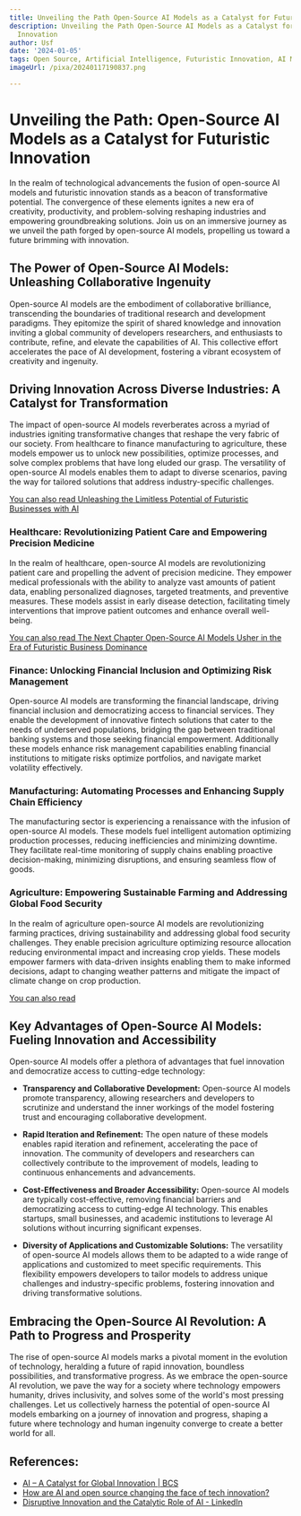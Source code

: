 ```yaml
---
title: Unveiling the Path Open-Source AI Models as a Catalyst for Futuristic Innovation
description: Unveiling the Path Open-Source AI Models as a Catalyst for Futuristic
  Innovation
author: Usf
date: '2024-01-05'
tags: Open Source, Artificial Intelligence, Futuristic Innovation, AI Models
imageUrl: /pixa/20240117190837.png

---
```

# Unveiling the Path: Open-Source AI Models as a Catalyst for Futuristic Innovation

In the  realm  of technological advancements  the fusion of open-source AI models and futuristic innovation stands as a beacon of transformative  potential. The convergence of these  elements  ignites a new era of creativity, productivity, and  problem-solving reshaping industries  and empowering groundbreaking solutions. Join  us on an immersive journey as we unveil the path forged by open-source  AI models, propelling us toward a future brimming with innovation.

## The Power of Open-Source AI Models: Unleashing Collaborative Ingenuity

Open-source AI  models are the embodiment of collaborative brilliance, transcending the boundaries of  traditional research and development paradigms. They epitomize the spirit of shared knowledge and innovation inviting a global community of developers researchers, and enthusiasts to contribute, refine,  and elevate the capabilities of AI. This  collective effort accelerates the pace of AI  development, fostering a vibrant ecosystem of creativity and ingenuity.

## Driving Innovation Across Diverse Industries: A Catalyst for  Transformation

The impact of open-source AI models reverberates across a myriad  of industries igniting transformative changes  that reshape the very fabric of our society. From healthcare to finance  manufacturing to agriculture, these models empower us to unlock new possibilities, optimize processes, and solve complex problems that have long eluded our grasp.  The versatility of open-source  AI models enables them to adapt to diverse scenarios, paving the way for  tailored solutions that address industry-specific challenges.

[You can also read Unleashing the  Limitless Potential of Futuristic Businesses with AI](Unleashing%20the%20Limitless%20Potential%20of%20Futuristic%20Businesses%20with%20AI)


### Healthcare: Revolutionizing Patient Care and Empowering Precision Medicine

In  the realm of  healthcare, open-source AI models are revolutionizing patient care and propelling the advent  of precision medicine. They empower medical professionals with the ability to analyze vast amounts of patient data, enabling personalized diagnoses, targeted treatments, and preventive  measures. These models assist in early disease detection, facilitating timely interventions that improve patient outcomes  and enhance overall well-being.

[You can also read The Next Chapter Open-Source AI Models Usher in the Era  of Futuristic Business Dominance](The%20Next%20Chapter%20Open-Source%20AI%20Models%20Usher%20in%20the%20Era%20of%20Futuristic%20Business%20Dominance)


### Finance: Unlocking  Financial Inclusion and  Optimizing Risk Management

Open-source  AI models are transforming the financial landscape, driving financial inclusion and democratizing access to financial services. They enable the development of innovative fintech solutions that cater to the needs of underserved populations, bridging the  gap between traditional banking systems and those seeking financial empowerment. Additionally these models enhance risk management capabilities enabling financial institutions to mitigate risks optimize portfolios, and navigate market volatility  effectively.

### Manufacturing:  Automating Processes and Enhancing  Supply Chain Efficiency

The manufacturing sector is experiencing a renaissance with the infusion of open-source AI models. These models fuel  intelligent automation optimizing production processes, reducing inefficiencies and minimizing downtime. They facilitate  real-time monitoring  of supply chains  enabling proactive decision-making, minimizing disruptions, and  ensuring seamless  flow  of goods.

### Agriculture:  Empowering Sustainable Farming  and  Addressing Global Food Security

In the realm of agriculture  open-source AI models are revolutionizing  farming practices,  driving sustainability and addressing global food security challenges. They enable precision agriculture optimizing resource allocation reducing environmental impact and increasing crop yields. These models empower farmers with data-driven insights enabling them to make informed  decisions, adapt to changing weather patterns and mitigate the  impact of climate change on  crop production.

[You can  also read ]()


## Key Advantages of Open-Source AI Models: Fueling Innovation and  Accessibility

Open-source AI models offer a plethora of advantages that fuel innovation and democratize access to cutting-edge technology:

- **Transparency and Collaborative  Development:** Open-source AI models promote transparency, allowing researchers and developers to scrutinize and understand the inner workings of the model fostering trust and encouraging  collaborative development.


- **Rapid Iteration and Refinement:** The open nature of these models enables rapid iteration and refinement, accelerating the pace  of innovation. The community of developers and researchers can collectively contribute to the improvement of models, leading to continuous enhancements and advancements.


-  **Cost-Effectiveness and Broader Accessibility:** Open-source  AI models are typically  cost-effective, removing financial barriers and  democratizing access to cutting-edge AI technology. This enables startups, small businesses,  and academic institutions to leverage AI solutions without incurring significant  expenses.


- **Diversity of Applications and Customizable Solutions:** The versatility of open-source AI models  allows them to  be adapted to  a  wide range of applications and customized to meet specific requirements. This flexibility empowers developers to tailor models to address unique challenges and industry-specific problems, fostering innovation  and driving transformative solutions.

##  Embracing the Open-Source AI Revolution:  A Path to Progress and Prosperity

The rise of  open-source AI models marks a pivotal moment in the evolution of technology, heralding  a future of rapid innovation, boundless possibilities, and transformative progress. As we  embrace the open-source AI revolution, we  pave the way for a society where technology empowers humanity, drives inclusivity,  and solves  some of  the world's most pressing challenges. Let us collectively harness the potential of open-source AI models embarking on a journey of innovation and progress, shaping a future where technology and  human  ingenuity converge to create a better world for  all.

## References:
- [AI – A Catalyst for Global Innovation | BCS](https://www.bcs.org/articles-opinion-and-research/ai-a-catalyst-for-global-innovation/)
- [How are AI and open source changing the face of tech innovation?](https://techwireasia.com/11/2023/how-are-ai-and-open-source-changing-the-nature-of-tech-innovation/)
- [Disruptive Innovation and the Catalytic Role of AI - LinkedIn](https://www.linkedin.com/pulse/disruptive-innovation-catalytic-role-ai-unlocking-new-loughlin-nestor)
